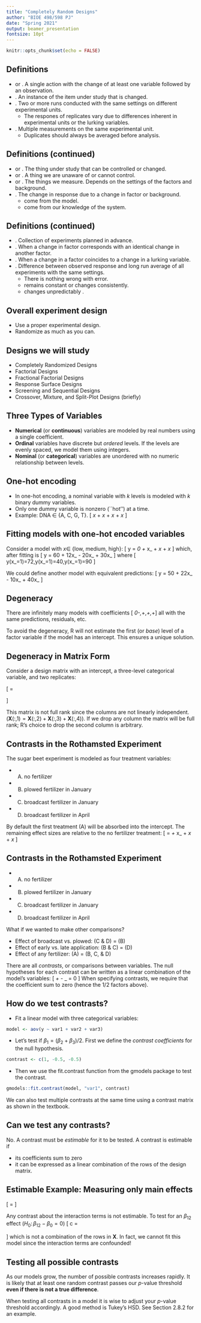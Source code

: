 ```yaml
---
title: "Completely Random Designs"
author: "BIOE 498/598 PJ"
date: "Spring 2021"
output: beamer_presentation
fontsize: 10pt
---
```


```r
knitr::opts_chunk$set(echo = FALSE)
```

## Definitions

- \textbf{Run} or \textbf{Experiment}. A single action with the change of at least one variable followed by an observation.
- \textbf{Experimental Unit}. An instance of the item under study that is changed.
- \textbf{Replicate}. Two or more runs conducted with the same settings on different experimental units.
  - The respones of replicates vary due to differences inherent in experimental units or the lurking variables.
- \textbf{Duplicates}. Multiple measurements on the same experimental unit.
  - Duplicates should always be averaged before analysis.

## Definitions (continued)

- \textbf{Factor} or \textbf{Independent Variable}. The thing under study that can be controlled or changed.
- \textbf{Background} or \textbf{Lurking Variable}. A thing we are unaware of or cannot control.
- \textbf{Response} or \textbf{Dependent Variable}. The things we measure. Depends on the settings of the factors and background.
- \textbf{Effect}. The change in response due to a change in factor or background.
  - \textbf{Calculated effects} come from the model.
  - \textbf{Practical effects} come from our knowledge of the system.

## Definitions (continued)

- \textbf{Experimental Design}. Collection of experiments planned in advance.
- \textbf{Confounded Factors}. When a change in factor corresponds with an identical change in another factor.
- \textbf{Biased Factors}. When a change in a factor coincides to a change in a lurking variable.
- \textbf{Experimental Error}. Difference between observed response and long run average of all experiments with the same settings.
  - There is nothing wrong with error.
  - \textbf{Bias error} remains constant or changes consistently.
  - \textbf{Random error} changes unpredictably \emph{and averages to zero}.
  
## Overall experiment design

- Use a proper experimental design.
- Randomize as much as you can.

## Designs we will study

- Completely Randomized Designs
- Factorial Designs
- Fractional Factorial Designs
- Response Surface Designs
- Screening and Sequential Designs
- Crossover, Mixture, and Split-Plot Designs (briefly)

## Three Types of Variables

- **Numerical** (or **continuous**) variables are modeled by real numbers using a single coefficient.
- **Ordinal** variables have discrete but *ordered* levels. If the levels are evenly spaced, we model them using integers.
- **Nominal** (or **categorical**) variables are unordered with no numeric relationship between levels.

## One-hot encoding

- In one-hot encoding, a nominal variable with $k$ levels is modeled with $k$ binary dummy variables.
- Only one dummy variable is nonzero (``hot'') at a time.
- Example: DNA $\in$ \{A, C, G, T\}.
\[ \beta_\text{A}x_\text{A} + \beta_\text{C}x_\text{C} + \beta_\text{G}x_\text{G} + \beta_\text{T}x_\text{T} \]

## Fitting models with one-hot encoded variables

Consider a model with $x \in$ \{low, medium, high\}:
\[ y = \beta_0 + \beta_\text{low}x_\text{low} + \beta_\text{med}x_\text{med} + \beta_\text{high}x_\text{high} \]
which, after fitting is
\[ y = 60 + 12x_\text{low} - 20x_\text{med} + 30x_\text{high} \]
where 
\[ y(x_\text{low}=1)=72,\quad y(x_\text{med}=1)=40,\quad y(x_\text{high}=1)=90 \]

\pause
We could define another model with equivalent predictions:
\[ y = 50 + 22x_\text{low} - 10x_\text{med} + 40x_\text{high} \]

## Degeneracy

There are infinitely many models with coefficients
\[ \beta_0-\Delta,\quad \beta_\text{low}+\Delta,\quad \beta_\text{med}+\Delta,\quad \beta_\text{high}+\Delta \]
all with the same predictions, residuals, etc.

To avoid the degeneracy, R will not estimate the first (or *base*) level of a factor variable if the model has an intercept. This ensures a unique solution.

## Degeneracy in Matrix Form

Consider a design matrix with an intercept, a three-level categorical variable, and two replicates:

\[ \mathbf{X} = \begin{pmatrix} 1&1&0&0 \\ 1&1&0&0 \\ 1&0&1&0 \\ 1&0&1&0 \\ 1&0&0&1 \\ 1&0&0&1 \end{pmatrix} \]

This matrix is not full rank since the columns are not linearly independent. ($\mathbf{X}(:,1) = \mathbf{X}(:,2) + \mathbf{X}(:,3) + \mathbf{X}(:,4)$). If we drop any column the matrix will be full rank; R's choice to drop the second column is arbitrary.

## Contrasts in the Rothamsted Experiment

The sugar beet experiment is modeled as four treatment variables:

- (A) no fertilizer
- (B) plowed fertilizer in January
- (C) broadcast fertilizer in January
- (D) broadcast fertilizer in April

By default the first treatment (A) will be absorbed into the intercept. The remaining effect sizes are relative to the no fertilizer treatment:
\[ \text{yield} = \beta_\text{A} + \beta_\text{B}x_\text{B} + \beta_\text{C}x_\text{C} + \beta_\text{D}x_\text{D} \]

## Contrasts in the Rothamsted Experiment

- (A) no fertilizer
- (B) plowed fertilizer in January
- (C) broadcast fertilizer in January
- (D) broadcast fertilizer in April

What if we wanted to make other comparisons?

- Effect of broadcast vs. plowed: (C & D) = (B)
- Effect of early vs. late application: (B & C) = (D)
- Effect of any fertilizer: (A) = (B, C, & D)

\pause
There are all *contrasts*, or comparisons between variables. The null hypotheses for each contrast can be written as a linear combination of the model's variables:
\[ \frac{1}{2}\beta_\text{C} + \frac{1}{2}\beta_\text{D} - \beta_\text{B} = 0 \]
When specifying contrasts, we require that the coefficient sum to zero (hence the 1/2 factors above).

## How do we test contrasts?

- Fit a linear model with three categorical variables:
```r
model <- aov(y ~ var1 + var2 + var3)
```
- Let's test if $\beta_1 = (\beta_2 + \beta_3)/2$. First we define the *contrast coefficients* for the null hypothesis.
```r
contrast <- c(1, -0.5, -0.5)
```
- Then we use the fit.contrast function from the gmodels package to test the contrast.
```r
gmodels::fit.contrast(model, "var1", contrast)
```

We can also test multiple contrasts at the same time using a contrast matrix as shown in the textbook.

## Can we test any contrasts?

No. A contrast must be *estimable* for it to be tested. A contrast is estimable if

- its coefficients sum to zero
- it can be expressed as a linear combination of the rows of the design matrix.

## Estimable Example: Measuring only main effects

\[ \mathbf{X} = \bordermatrix{~ & \beta_0 & \beta_2 & \beta_3 & \beta_{12} & \beta_{13} & \beta_{23} \cr 
                                & 1 & 0 & 0 & 0 & 0 & 0 \cr 
                                & 1 & 0 & 0 & 0 & 0 & 0 \cr 
                                & 1 & 1 & 0 & 0 & 0 & 0 \cr 
                                & 1 & 1 & 0 & 0 & 0 & 0 \cr 
                                & 1 & 0 & 1 & 0 & 0 & 0 \cr 
                                & 1 & 0 & 1 & 0 & 0 & 0 \cr }   \]

Any contrast about the interaction terms is not estimable. To test for an $\beta_{12}$ effect ($H_0:\, \beta_{12} - \beta_0 = 0$)
\[ c = \begin{pmatrix} 1&0&0&-1&0&0 \end{pmatrix} \]
which is not a combination of the rows in $\mathbf{X}$. In fact, we cannot fit this model since the interaction terms are confounded!

## Testing all possible contrasts

As our models grow, the number of possible contrasts increases rapidly. It is likely that at least one random contrast passes our $p$-value threshold **even if there is not a true difference**.

When testing all contrasts in a model it is wise to adjust your $p$-value threshold accordingly. A good method is Tukey's HSD. See Section 2.8.2 for an example.
